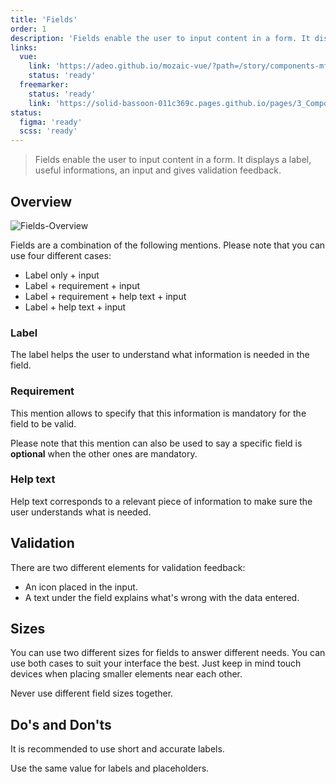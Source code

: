 ```yaml
---
title: 'Fields'
order: 1
description: 'Fields enable the user to input content in a form. It displays a label, useful informations, an input and gives validation feedback'
links:
  vue:
    link: 'https://adeo.github.io/mozaic-vue/?path=/story/components-mfield'
    status: 'ready'
  freemarker:
    status: 'ready'
    link: 'https://solid-bassoon-011c369c.pages.github.io/pages/3_Components/form/input/'
status:
  figma: 'ready'
  scss: 'ready'
---
```


> Fields enable the user to input content in a form. It displays a label, useful informations, an input and gives validation feedback.

<Story id="form-field--full-example" />

## Overview

![Fields-Overview](Fields--Overview.png)

Fields are a combination of the following mentions. Please note that you can use four different cases:

- Label only + input
- Label + requirement + input
- Label + requirement + help text + input
- Label + help text + input

### Label

The label helps the user to understand what information is needed in the field.

<Story id="form-field--default" />

### Requirement

This mention allows to specify that this information is mandatory for the field to be valid.

<Highlight type="tips">

Please note that this mention can also be used to say a specific field is **optional** when the other ones are mandatory.

</Highlight>

<Story id="form-field--with-requirement-text" />

### Help text

Help text corresponds to a relevant piece of information to make sure the user understands what is needed.

<Story id="form-field--with-help-text" />

## Validation

There are two different elements for validation feedback:

- An icon placed in the input.
- A text under the field explains what's wrong with the data entered.

<Story id="form-field--with-help-text" />

## Sizes

You can use two different sizes for fields to answer different needs. You can use both cases to suit your interface the best. Just keep in mind touch devices when placing smaller elements near each other.

<Highlight type="warning">

Never use different field sizes together.

</Highlight>

## Do's and Don'ts

<HintItem>It is recommended to use short and accurate labels.</HintItem>

<HintItem dont>Use the same value for labels and placeholders.</HintItem>
